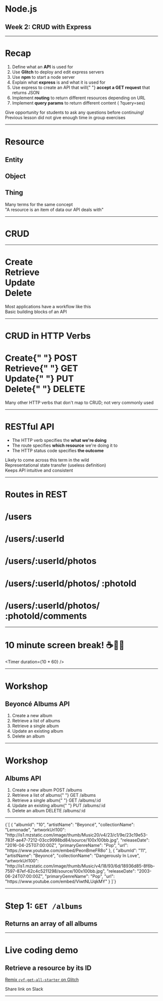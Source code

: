 

<Head>
  <title>Node.js</title>
</Head>

# Node.js

## Week 2: CRUD with Express

---

# Recap

<ol>
  <Appear>
    <li>
      Define what an <strong>API</strong> is used for
    </li>
    <li>
      Use <strong>Glitch</strong> to deploy and edit express servers
    </li>
    <li>
      Use <strong>npm</strong> to start a node server
    </li>
    <li>
      Explain what <strong>express</strong> is and what it is used for
    </li>
    <li>
      Use express to create an API that will{" "}
      <strong>accept a GET request</strong> that returns JSON
    </li>
    <li>
      Implement <strong>routing</strong> to return different resources depending
      on URL
    </li>
    <li>
      Implement <strong>query params</strong> to return different content (
      <span style={{ fontFamily: "monospace" }}>?query=ses</span>)
    </li>
  </Appear>
</ol>

<Notes>
  Give opportunity for students to ask any questions before continuing!
  <br />
  Previous lesson did not give enough time in group exercises
</Notes>

---

# Resource

<Appear>
  <h2>Entity</h2>
  <h2>Object</h2>
  <h2>Thing</h2>
</Appear>

<Notes>
  Many terms for the same concept
  <br />
  "A resource is an item of data our API deals with"
</Notes>

---

# CRUD

---

<h1>
  <span style={{ color: "red" }}>C</span>reate
  <br />
  <span style={{ color: "red" }}>R</span>etrieve
  <br />
  <span style={{ color: "red" }}>U</span>pdate
  <br />
  <span style={{ color: "red" }}>D</span>elete
</h1>

<Notes>
  Most applications have a workflow like this
  <br />
  Basic building blocks of an API
</Notes>

---

# CRUD in HTTP Verbs

<h1>
  <span style={{ color: "red" }}>C</span>reate{" "}
  <span style={{ float: "right" }}>POST</span>
  <br />
  <span style={{ color: "red" }}>R</span>etrieve{" "}
  <span style={{ float: "right" }}>GET</span>
  <br />
  <span style={{ color: "red" }}>U</span>pdate{" "}
  <span style={{ float: "right" }}>PUT</span>
  <br />
  <span style={{ color: "red" }}>D</span>elete{" "}
  <span style={{ float: "right", marginLeft: "5rem" }}>DELETE</span>
</h1>

<Notes>
  Many other HTTP verbs that don't map to CRUD; not very commonly used
</Notes>

---

# RESTful API

<ul>
  <Appear>
    <li>
      The HTTP verb specifies the <strong>what we're doing</strong>
    </li>
    <li>
      The route specifies <strong>which resource</strong> we're doing it to
    </li>
    <li>
      The HTTP status code specifies <strong>the outcome</strong>
    </li>
  </Appear>
</ul>

<Notes>
  Likely to come across this term in the wild
  <br />
  Representational state transfer (useless definition)
  <br />
  Keeps API intuitive and consistent
</Notes>

---

# Routes in REST

<div style={{ textAlign: "left", fontFamily: "monospace", fontSize: "1.8vw" }}>
  <Appear>
    <h1>/users</h1>
    <h1>
      /users/<span style={{ color: "blue" }}>:userId</span>
    </h1>
    <h1>
      /users/<span style={{ color: "blue" }}>:userId</span>/photos
    </h1>
    <h1>
      /users/<span style={{ color: "blue" }}>:userId</span>/photos/
      <span style={{ color: "green" }}>:photoId</span>
    </h1>
    <h1>
      /users/<span style={{ color: "blue" }}>:userId</span>/photos/
      <span style={{ color: "green" }}>:photoId</span>/comments
    </h1>
  </Appear>
</div>

---


# 10 minute screen break! ☕️🍵💃

<Timer duration={10 * 60} />

---

# Workshop

## Beyoncé Albums API

<ol>
  <Appear>
    <li>Create a new album</li>
    <li>Retrieve a list of albums</li>
    <li>Retrieve a single album</li>
    <li>Update an existing album</li>
    <li>Delete an album</li>
  </Appear>
</ol>

---

# Workshop

## Albums API

<ol>
  <Appear>
    <li>
      Create a new album <span style={{ float: "right" }}>POST /albums</span>
    </li>
    <li>
      Retrieve a list of albums{" "}
      <span style={{ float: "right" }}>GET /albums</span>
    </li>
    <li>
      Retrieve a single album{" "}
      <span style={{ float: "right" }}>GET /albums/:id</span>
    </li>
    <li>
      Update an existing album{" "}
      <span style={{ float: "right", marginLeft: "5rem" }}>
        PUT /albums/:id
      </span>
    </li>
    <li>
      Delete an album <span style={{ float: "right" }}>DELETE /albums/:id</span>
    </li>
  </Appear>
</ol>

---


<Highlight lang="json">
  {`[
  {
    "albumId": "10",
    "artistName": "Beyoncé",
    "collectionName": "Lemonade",
    "artworkUrl100": "http://is1.mzstatic.com/image/thumb/Music20/v4/23/c1/9e/23c19e53-783f-ae47-7212-03cc9998bd84/source/100x100bb.jpg",
    "releaseDate": "2016-04-25T07:00:00Z",
    "primaryGenreName": "Pop",
    "url": "https://www.youtube.com/embed/PeonBmeFR8o"
  },
  {
    "albumId": "11",
    "artistName": "Beyoncé",
    "collectionName": "Dangerously In Love",
    "artworkUrl100": "http://is1.mzstatic.com/image/thumb/Music/v4/18/93/6d/18936d85-8f6b-7597-87ef-62c4c5211298/source/100x100bb.jpg",
    "releaseDate": "2003-06-24T07:00:00Z",
    "primaryGenreName": "Pop",
    "url": "https://www.youtube.com/embed/ViwtNLUqkMY"
  }
]`}
</Highlight>

---

# Step 1: `GET /albums`

## Returns an array of all albums

<Notes>

</Notes>

---

# Live coding demo

## Retrieve a resource by its ID

[Remix `cyf-get-all-starter` on Glitch](https://glitch.com/edit/#!/remix/cyf-get-all-starter)

<Notes>
  Share link on Slack
  <br />
</Notes>

---
